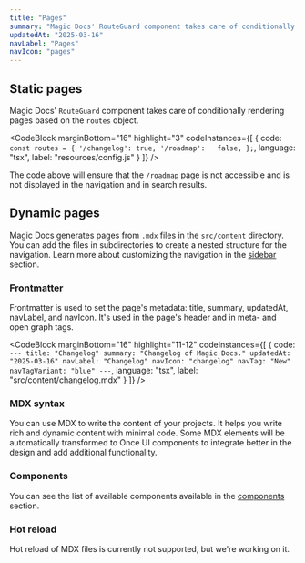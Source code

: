 ```yaml
---
title: "Pages"
summary: "Magic Docs' RouteGuard component takes care of conditionally rendering pages based on your settings."
updatedAt: "2025-03-16"
navLabel: "Pages"
navIcon: "pages"
---
```


## Static pages

Magic Docs' `RouteGuard` component takes care of conditionally rendering pages based on the `routes` object.

<CodeBlock
    marginBottom="16"
    highlight="3"
    codeInstances={[
  {
    code:
`const routes = {
    '/changelog': true,
    '/roadmap':   false,
};`,
    language: "tsx",
    label: "resources/config.js"
  }
]} />

The code above will ensure that the `/roadmap` page is not accessible and is not displayed in the navigation and in search results.

## Dynamic pages

Magic Docs generates pages from `.mdx` files in the `src/content` directory. You can add the files in subdirectories to create a nested structure for the navigation. Learn more about customizing the navigation in the [sidebar](/docs/magic-docs/sidebar) section.

### Frontmatter

Frontmatter is used to set the page's metadata: title, summary, updatedAt, navLabel, and navIcon. It's used in the page's header and in meta- and open graph tags.

<CodeBlock
    marginBottom="16"
    highlight="11-12"
    codeInstances={[
      {
        code:
`---
title: "Changelog"
summary: "Changelog of Magic Docs."
updatedAt: "2025-03-16"
navLabel: "Changelog"
navIcon: "changelog"
navTag: "New"
navTagVariant: "blue"
---`,
        language: "tsx",
        label: "src/content/changelog.mdx"
      }
    ]}
/>

### MDX syntax

You can use MDX to write the content of your projects. It helps you write rich and dynamic content with minimal code. Some MDX elements will be automatically transformed to Once UI components to integrate better in the design and add additional functionality.

### Components

You can see the list of available components available in the [components](/docs/magic-docs/components) section.

### Hot reload

Hot reload of MDX files is currently not supported, but we're working on it.